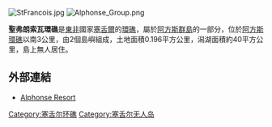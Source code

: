 [[Image:StFrancois.jpg|right]]
[[Image:Alphonse_Group.png|thumb]]

'''聖弗朗索瓦環礁'''是[[東非|東非]]國家[[塞舌爾|塞舌爾]]的[[環礁|環礁]]，屬於[[阿方斯群島|阿方斯群島]]的一部分，位於[[阿方斯環礁|阿方斯環礁]]以南3公里，由2個島嶼組成，土地面積0.196平方公里，潟湖面積約40平方公里，島上無人居住。

==外部連結==
*[https://web.archive.org/web/20130518155435/http://alphonse-resort.com/  Alphonse Resort]

{{coord|7|04|04|S|52|44|05|E|region:SC_type:isle|display=title}}

[[Category:塞舌尔环礁|Category:塞舌尔环礁]]
[[Category:塞舌尔无人岛|Category:塞舌尔无人岛]]

{{Seychelles-stub}}
